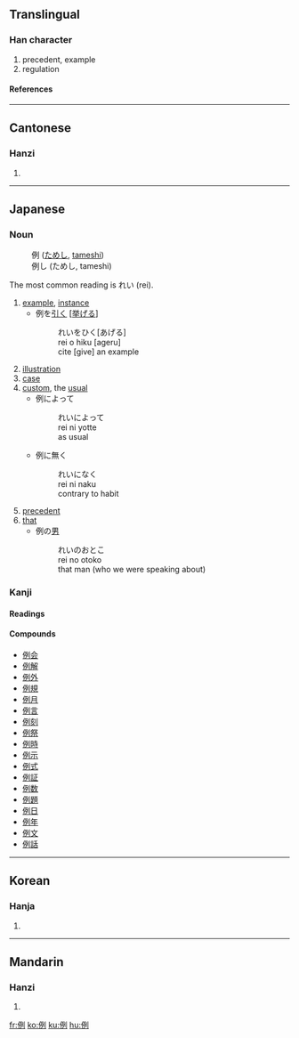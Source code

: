 ==Translingual==
===Han character===
{{Han char|rad=人|as=06|sn=8|four=2220<sub>0</sub>|canj=人一弓弓 (OMNN)}}
# precedent, example
# regulation
====References====
{{Han ref|kx=0101.240|dkj=00587|dj=0215.050|hdz=10146.080|uh=4F8B|ud=20363|bh=A8D2|bd=43218}}
----
==Cantonese==
===Hanzi===
{{yue-hanzi|jyut=|y=lai6}}
# {{defn|Cantonese}}
----
==Japanese==


===Noun===
{{ja-noun|k|hira=れい|rom=rei}}
:例 ([[ためし]], [[tameshi]])
:例し (ためし, tameshi)

The most common reading is れい (rei).
# [[example]], [[instance]]
#*例を[[引く]] <nowiki>[</nowiki>[[挙げる]]<nowiki>]</nowiki> 
#*:れいをひく[あげる]
#*:rei o hiku [ageru]
#*:cite [give] an example
# [[illustration]]
# [[case]]
# [[custom]], the [[usual]]
#*例によって
#*:れいによって
#*:rei ni yotte
#*:as usual
#*例に無く
#*:れいになく
#*:rei ni naku
#*:contrary to habit
# [[precedent]]
# [[that]]
#*例の[[男]]
#*:れいのおとこ
#*:rei no otoko
#*:that man (who we were speaking about)


===Kanji===
{{ja-kanji|grade=4|rs=人06}}
====Readings====
{{ja-readings|on=[[れい]] ([[rei]]), [[れつ]] ([[retsu]])|kun=[[たとえる]] ([[例える]], [[tatoeru]]), [[たぐい]] ([[tagui]]), [[ためし]] ([[tameshi]])}}
====Compounds====
*[[例会]]
*[[例解]]
*[[例外]]
*[[例規]]
*[[例月]]
*[[例言]]
*[[例刻]]
*[[例祭]]
*[[例時]]
*[[例示]]
*[[例式]]
*[[例証]]
*[[例数]]
*[[例題]]
*[[例日]]
*[[例年]]
*[[例文]]
*[[例話]]
----
==Korean==
===Hanja===
{{ko-hanja|hangeul=례|rv=rye|mr=rye}}
# {{defn|Korean}}
----
==Mandarin==
===Hanzi===
{{cmn-hanzi|pin=[[lì]] (li4)|wg=li<sup>4</sup>}}
# {{defn|Mandarin}}

[[fr:例]]
[[ko:例]]
[[ku:例]]
[[hu:例]]